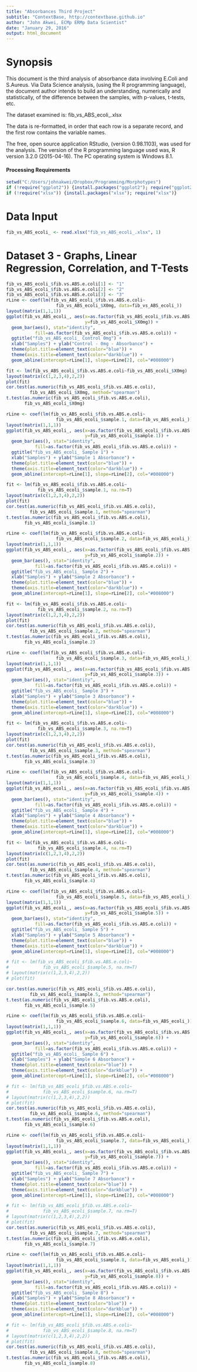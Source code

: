 ```yaml
---
title: "Absorbances Third Project"
subtitle: "ContextBase, http://contextbase.github.io"
author: "John Akwei, ECMp ERMp Data Scientist"
date: "January 29, 2016"
output: html_document
---
```


# Synopsis  
This document is the third analysis of absorbance data involving E.Coli and S.Aureus. Via Data Science analysis, (using the R programming language), the document author intends to build an understanding, numerically and statistically, of the difference between the samples, with p-values, t-tests, etc.  

The dataset examined is: fib_vs_ABS_ecoli_.xlsx  

The data is re-formatted, in order that each row is a separate record, and the first row contains the variable names.  

The free, open source application RStudio, (version 0.98.1103), was used for the analysis. The version of the R programming language used was, R version 3.2.0 (2015-04-16). The PC operating system is Windows 8.1.  

#### Processing Requirements  
```r
setwd("C:/Users/johnakwei/Dropbox/Programming/Morphotypes")
if (!require("ggplot2")) {install.packages("ggplot2"); require("ggplot2")}
if (!require("xlsx")) {install.packages("xlsx"); require("xlsx")}
```

# Data Input  
```r
fib_vs_ABS_ecoli_ <- read.xlsx("fib_vs_ABS_ecoli_.xlsx", 1)
```

# Dataset 3 - Graphs, Linear Regression, Correlation, and T-Tests  
```r
fib_vs_ABS_ecoli_$fib.vs.ABS.e.coli[1] <- "1"
fib_vs_ABS_ecoli_$fib.vs.ABS.e.coli[2] <- "2"
fib_vs_ABS_ecoli_$fib.vs.ABS.e.coli[3] <- "3"
rLine <- coef(lm(fib_vs_ABS_ecoli_$fib.vs.ABS.e.coli~
                   fib_vs_ABS_ecoli_$X0mg, data=fib_vs_ABS_ecoli_))
layout(matrix(1,1,1))
ggplot(fib_vs_ABS_ecoli_, aes(x=as.factor(fib_vs_ABS_ecoli_$fib.vs.ABS.e.coli),
                              y=fib_vs_ABS_ecoli_$X0mg)) +
  geom_bar(aes(), stat="identity",
           fill=as.factor(fib_vs_ABS_ecoli_$fib.vs.ABS.e.coli)) +
  ggtitle("fib_vs_ABS_ecoli_ Control 0mg") +
  xlab("Samples") + ylab("Control - 0mg - Absorbance") +
  theme(plot.title=element_text(color="blue")) +
  theme(axis.title=element_text(color="darkblue")) +
  geom_abline(intercept=rLine[1], slope=rLine[2], col="#008000")

fit <- lm(fib_vs_ABS_ecoli_$fib.vs.ABS.e.coli~fib_vs_ABS_ecoli_$X0mg)
layout(matrix(c(1,2,3,4),2,2))
plot(fit)
cor.test(as.numeric(fib_vs_ABS_ecoli_$fib.vs.ABS.e.coli),
         fib_vs_ABS_ecoli_$X0mg, method="spearman")
t.test(as.numeric(fib_vs_ABS_ecoli_$fib.vs.ABS.e.coli),
       fib_vs_ABS_ecoli_$X0mg)

rLine <- coef(lm(fib_vs_ABS_ecoli_$fib.vs.ABS.e.coli~
                   fib_vs_ABS_ecoli_$sample.1, data=fib_vs_ABS_ecoli_))
layout(matrix(1,1,1))
ggplot(fib_vs_ABS_ecoli_, aes(x=as.factor(fib_vs_ABS_ecoli_$fib.vs.ABS.e.coli),
                              y=fib_vs_ABS_ecoli_$sample.1)) +
  geom_bar(aes(), stat="identity",
           fill=as.factor(fib_vs_ABS_ecoli_$fib.vs.ABS.e.coli)) +
  ggtitle("fib_vs_ABS_ecoli_ Sample 1") +
  xlab("Samples") + ylab("Sample 1 Absorbance") +
  theme(plot.title=element_text(color="blue")) +
  theme(axis.title=element_text(color="darkblue")) +
  geom_abline(intercept=rLine[1], slope=rLine[2], col="#008000")

fit <- lm(fib_vs_ABS_ecoli_$fib.vs.ABS.e.coli~
            fib_vs_ABS_ecoli_$sample.1, na.rm=T)
layout(matrix(c(1,2,3,4),2,2))
plot(fit)
cor.test(as.numeric(fib_vs_ABS_ecoli_$fib.vs.ABS.e.coli),
         fib_vs_ABS_ecoli_$sample.1, method="spearman")
t.test(as.numeric(fib_vs_ABS_ecoli_$fib.vs.ABS.e.coli),
       fib_vs_ABS_ecoli_$sample.1)

rLine <- coef(lm(fib_vs_ABS_ecoli_$fib.vs.ABS.e.coli~
                   fib_vs_ABS_ecoli_$sample.2, data=fib_vs_ABS_ecoli_))
layout(matrix(1,1,1))
ggplot(fib_vs_ABS_ecoli_, aes(x=as.factor(fib_vs_ABS_ecoli_$fib.vs.ABS.e.coli),
                              y=fib_vs_ABS_ecoli_$sample.2)) +
  geom_bar(aes(), stat="identity",
           fill=as.factor(fib_vs_ABS_ecoli_$fib.vs.ABS.e.coli)) +
  ggtitle("fib_vs_ABS_ecoli_ Sample 2") +
  xlab("Samples") + ylab("Sample 2 Absorbance") +
  theme(plot.title=element_text(color="blue")) +
  theme(axis.title=element_text(color="darkblue")) +
  geom_abline(intercept=rLine[1], slope=rLine[2], col="#008000")

fit <- lm(fib_vs_ABS_ecoli_$fib.vs.ABS.e.coli~
            fib_vs_ABS_ecoli_$sample.2, na.rm=T)
layout(matrix(c(1,2,3,4),2,2))
plot(fit)
cor.test(as.numeric(fib_vs_ABS_ecoli_$fib.vs.ABS.e.coli),
         fib_vs_ABS_ecoli_$sample.2, method="spearman")
t.test(as.numeric(fib_vs_ABS_ecoli_$fib.vs.ABS.e.coli),
       fib_vs_ABS_ecoli_$sample.2)

rLine <- coef(lm(fib_vs_ABS_ecoli_$fib.vs.ABS.e.coli~
                   fib_vs_ABS_ecoli_$sample.3, data=fib_vs_ABS_ecoli_))
layout(matrix(1,1,1))
ggplot(fib_vs_ABS_ecoli_, aes(x=as.factor(fib_vs_ABS_ecoli_$fib.vs.ABS.e.coli),
                              y=fib_vs_ABS_ecoli_$sample.3)) +
  geom_bar(aes(), stat="identity",
           fill=as.factor(fib_vs_ABS_ecoli_$fib.vs.ABS.e.coli)) +
  ggtitle("fib_vs_ABS_ecoli_ Sample 3") +
  xlab("Samples") + ylab("Sample 3 Absorbance") +
  theme(plot.title=element_text(color="blue")) +
  theme(axis.title=element_text(color="darkblue")) +
  geom_abline(intercept=rLine[1], slope=rLine[2], col="#008000")

fit <- lm(fib_vs_ABS_ecoli_$fib.vs.ABS.e.coli~
            fib_vs_ABS_ecoli_$sample.3, na.rm=T)
layout(matrix(c(1,2,3,4),2,2))
plot(fit)
cor.test(as.numeric(fib_vs_ABS_ecoli_$fib.vs.ABS.e.coli),
         fib_vs_ABS_ecoli_$sample.3, method="spearman")
t.test(as.numeric(fib_vs_ABS_ecoli_$fib.vs.ABS.e.coli),
       fib_vs_ABS_ecoli_$sample.3)

rLine <- coef(lm(fib_vs_ABS_ecoli_$fib.vs.ABS.e.coli~
                   fib_vs_ABS_ecoli_$sample.4, data=fib_vs_ABS_ecoli_))
layout(matrix(1,1,1))
ggplot(fib_vs_ABS_ecoli_, aes(x=as.factor(fib_vs_ABS_ecoli_$fib.vs.ABS.e.coli),
                              y=fib_vs_ABS_ecoli_$sample.4)) +
  geom_bar(aes(), stat="identity",
           fill=as.factor(fib_vs_ABS_ecoli_$fib.vs.ABS.e.coli)) +
  ggtitle("fib_vs_ABS_ecoli_ Sample 4") +
  xlab("Samples") + ylab("Sample 4 Absorbance") +
  theme(plot.title=element_text(color="blue")) +
  theme(axis.title=element_text(color="darkblue")) +
  geom_abline(intercept=rLine[1], slope=rLine[2], col="#008000")

fit <- lm(fib_vs_ABS_ecoli_$fib.vs.ABS.e.coli~
            fib_vs_ABS_ecoli_$sample.4, na.rm=T)
layout(matrix(c(1,2,3,4),2,2))
plot(fit)
cor.test(as.numeric(fib_vs_ABS_ecoli_$fib.vs.ABS.e.coli),
         fib_vs_ABS_ecoli_$sample.4, method="spearman")
t.test(as.numeric(fib_vs_ABS_ecoli_$fib.vs.ABS.e.coli),
       fib_vs_ABS_ecoli_$sample.4)

rLine <- coef(lm(fib_vs_ABS_ecoli_$fib.vs.ABS.e.coli~
                   fib_vs_ABS_ecoli_$sample.5, data=fib_vs_ABS_ecoli_))
layout(matrix(1,1,1))
ggplot(fib_vs_ABS_ecoli_, aes(x=as.factor(fib_vs_ABS_ecoli_$fib.vs.ABS.e.coli),
                              y=fib_vs_ABS_ecoli_$sample.5)) +
  geom_bar(aes(), stat="identity",
           fill=as.factor(fib_vs_ABS_ecoli_$fib.vs.ABS.e.coli)) +
  ggtitle("fib_vs_ABS_ecoli_ Sample 5") +
  xlab("Samples") + ylab("Sample 5 Absorbance") +
  theme(plot.title=element_text(color="blue")) +
  theme(axis.title=element_text(color="darkblue")) +
  geom_abline(intercept=rLine[1], slope=rLine[2], col="#008000")

# fit <- lm(fib_vs_ABS_ecoli_$fib.vs.ABS.e.coli~
#             fib_vs_ABS_ecoli_$sample.5, na.rm=T)
# layout(matrix(c(1,2,3,4),2,2))
# plot(fit)

cor.test(as.numeric(fib_vs_ABS_ecoli_$fib.vs.ABS.e.coli),
         fib_vs_ABS_ecoli_$sample.5, method="spearman")
t.test(as.numeric(fib_vs_ABS_ecoli_$fib.vs.ABS.e.coli),
       fib_vs_ABS_ecoli_$sample.5)

rLine <- coef(lm(fib_vs_ABS_ecoli_$fib.vs.ABS.e.coli~
                   fib_vs_ABS_ecoli_$sample.6, data=fib_vs_ABS_ecoli_))
layout(matrix(1,1,1))
ggplot(fib_vs_ABS_ecoli_, aes(x=as.factor(fib_vs_ABS_ecoli_$fib.vs.ABS.e.coli),
                              y=fib_vs_ABS_ecoli_$sample.6)) +
  geom_bar(aes(), stat="identity",
           fill=as.factor(fib_vs_ABS_ecoli_$fib.vs.ABS.e.coli)) +
  ggtitle("fib_vs_ABS_ecoli_ Sample 6") +
  xlab("Samples") + ylab("Sample 6 Absorbance") +
  theme(plot.title=element_text(color="blue")) +
  theme(axis.title=element_text(color="darkblue")) +
  geom_abline(intercept=rLine[1], slope=rLine[2], col="#008000")

# fit <- lm(fib_vs_ABS_ecoli_$fib.vs.ABS.e.coli~
#             fib_vs_ABS_ecoli_$sample.6, na.rm=T)
# layout(matrix(c(1,2,3,4),2,2))
# plot(fit)
cor.test(as.numeric(fib_vs_ABS_ecoli_$fib.vs.ABS.e.coli),
         fib_vs_ABS_ecoli_$sample.6, method="spearman")
t.test(as.numeric(fib_vs_ABS_ecoli_$fib.vs.ABS.e.coli),
       fib_vs_ABS_ecoli_$sample.6)

rLine <- coef(lm(fib_vs_ABS_ecoli_$fib.vs.ABS.e.coli~
                   fib_vs_ABS_ecoli_$sample.7, data=fib_vs_ABS_ecoli_))
layout(matrix(1,1,1))
ggplot(fib_vs_ABS_ecoli_, aes(x=as.factor(fib_vs_ABS_ecoli_$fib.vs.ABS.e.coli),
                              y=fib_vs_ABS_ecoli_$sample.7)) +
  geom_bar(aes(), stat="identity",
           fill=as.factor(fib_vs_ABS_ecoli_$fib.vs.ABS.e.coli)) +
  ggtitle("fib_vs_ABS_ecoli_ Sample 7") +
  xlab("Samples") + ylab("Sample 7 Absorbance") +
  theme(plot.title=element_text(color="blue")) +
  theme(axis.title=element_text(color="darkblue")) +
  geom_abline(intercept=rLine[1], slope=rLine[2], col="#008000")

# fit <- lm(fib_vs_ABS_ecoli_$fib.vs.ABS.e.coli~
#             fib_vs_ABS_ecoli_$sample.7, na.rm=T)
# layout(matrix(c(1,2,3,4),2,2))
# plot(fit)
cor.test(as.numeric(fib_vs_ABS_ecoli_$fib.vs.ABS.e.coli),
         fib_vs_ABS_ecoli_$sample.7, method="spearman")
t.test(as.numeric(fib_vs_ABS_ecoli_$fib.vs.ABS.e.coli),
       fib_vs_ABS_ecoli_$sample.7)

rLine <- coef(lm(fib_vs_ABS_ecoli_$fib.vs.ABS.e.coli~
                   fib_vs_ABS_ecoli_$sample.8, data=fib_vs_ABS_ecoli_))
layout(matrix(1,1,1))
ggplot(fib_vs_ABS_ecoli_, aes(x=as.factor(fib_vs_ABS_ecoli_$fib.vs.ABS.e.coli),
                              y=fib_vs_ABS_ecoli_$sample.8)) +
  geom_bar(aes(), stat="identity",
           fill=as.factor(fib_vs_ABS_ecoli_$fib.vs.ABS.e.coli)) +
  ggtitle("fib_vs_ABS_ecoli_ Sample 8") +
  xlab("Samples") + ylab("Sample 8 Absorbance") +
  theme(plot.title=element_text(color="blue")) +
  theme(axis.title=element_text(color="darkblue")) +
  geom_abline(intercept=rLine[1], slope=rLine[2], col="#008000")

# fit <- lm(fib_vs_ABS_ecoli_$fib.vs.ABS.e.coli~
#             fib_vs_ABS_ecoli_$sample.8, na.rm=T)
# layout(matrix(c(1,2,3,4),2,2))
# plot(fit)
cor.test(as.numeric(fib_vs_ABS_ecoli_$fib.vs.ABS.e.coli),
         fib_vs_ABS_ecoli_$sample.8, method="spearman")
t.test(as.numeric(fib_vs_ABS_ecoli_$fib.vs.ABS.e.coli),
       fib_vs_ABS_ecoli_$sample.8)
```